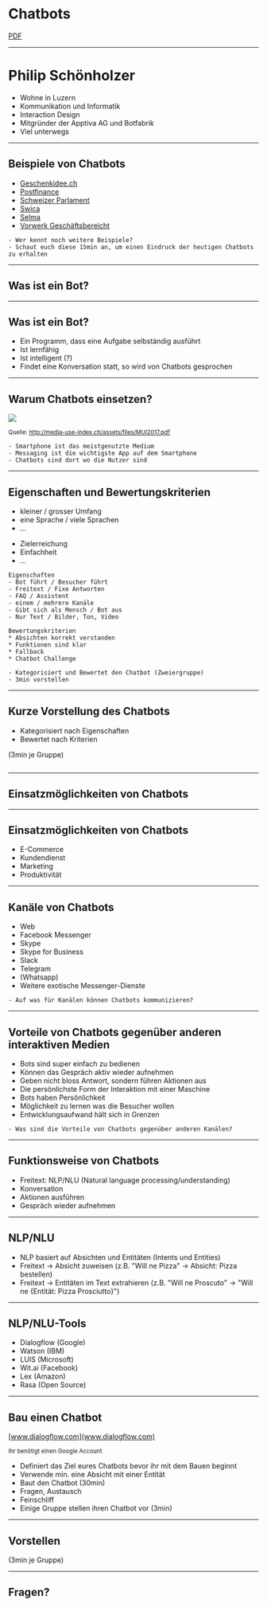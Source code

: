 

<Head>
  <title>Chatbots</title>
</Head>

# Chatbots

[PDF](presentation.pdf)

---

# Philip Schönholzer

- Wohne in Luzern
- Kommunikation und Informatik
- Interaction Design
- Mitgründer der Apptiva AG und Botfabrik
- Viel unterwegs

---

## Beispiele von Chatbots

- [Geschenkidee.ch](https://www.geschenkidee.ch)
- [Postfinance](https://www.postfinance.ch/de/privat/support/chat.html)
- [Schweizer Parlament](https://www.parlament.ch/Documents/parli-d.html)
- [Swica](https://www.swica.ch)
- [Selma](https://www.selma.io/de)
- [Vorwerk Geschäftsbereicht](https://geschaeftsberichte.vorwerk.de/2017/fuehlen/)

```notes
- Wer kennt noch weitere Beispiele?
- Schaut euch diese 15min an, um einen Eindruck der heutigen Chatbots zu erhalten
```

---

## Was ist ein Bot?

---

## Was ist ein Bot?

- Ein Programm, dass eine Aufgabe selbständig ausführt
- Ist lernfähig
- Ist intelligent (?)
- Findet eine Konversation statt, so wird von Chatbots gesprochen

---

## Warum Chatbots einsetzen?

![](./channels.png)

<small>Quelle: http://media-use-index.ch/assets/files/MUI2017.pdf</small>

```notes
- Smartphone ist das meistgenutzte Medium
- Messaging ist die wichtigste App auf dem Smartphone
- Chatbots sind dort wo die Nutzer sind
```

---



## Eigenschaften und Bewertungskriterien

- kleiner / grosser Umfang
- eine Sprache / viele Sprachen
- ...

* Zielerreichung
* Einfachheit
* ...

```notes
Eigenschaften
- Bot führt / Besucher führt
- Freitext / Fixe Antworten
- FAQ / Assistent
- einem / mehrere Kanäle
- Gibt sich als Mensch / Bot aus
- Nur Text / Bilder, Ton, Video

Bewertungskriterien
* Absichten korrekt verstanden
* Funktionen sind klar
* Fallback
* Chatbot Challenge

- Kategorisiert und Bewertet den Chatbot (Zweiergruppe)
- 3min vorstellen
```

---

## Kurze Vorstellung des Chatbots

- Kategorisiert nach Eigenschaften
- Bewertet nach Kriterien

(3min je Gruppe)

```notes

```

---

## Einsatzmöglichkeiten von Chatbots

---

## Einsatzmöglichkeiten von Chatbots

- E-Commerce
- Kundendienst
- Marketing
- Produktivität

---

## Kanäle von Chatbots

- Web
- Facebook Messenger
- Skype
- Skype for Business
- Slack
- Telegram
- (Whatsapp)
- Weitere exotische Messenger-Dienste

```notes
- Auf was für Kanälen können Chatbots kommunizieren?
```

---

## Vorteile von Chatbots gegenüber anderen interaktiven Medien

<ul>
  <Appear>
    <li>Bots sind super einfach zu bedienen</li>
    <li>Können das Gespräch aktiv wieder aufnehmen</li>
    <li>Geben nicht bloss Antwort, sondern führen Aktionen aus</li>
    <li>Die persönlichste Form der Interaktion mit einer Maschine</li>
    <li>Bots haben Persönlichkeit</li>
    <li>Möglichkeit zu lernen was die Besucher wollen</li>
    <li>Entwicklungsaufwand hält sich in Grenzen</li>
  </Appear>
</ul>

```notes
- Was sind die Vorteile von Chatbots gegenüber anderen Kanälen?
```

---

## Funktionsweise von Chatbots

- Freitext: NLP/NLU (Natural language processing/understanding)
- Konversation
- Aktionen ausführen
- Gespräch wieder aufnehmen

---

## NLP/NLU

- NLP basiert auf Absichten und Entitäten (Intents und Entities)
- Freitext -> Absicht zuweisen (z.B. "Will ne Pizza" -> Absicht: Pizza bestellen)
- Freitext -> Entitäten im Text extrahieren (z.B. "Will ne Proscuto" -> "Will ne {Entität: Pizza Prosciutto}")

---

## NLP/NLU-Tools

- Dialogflow (Google)
- Watson (IBM)
- LUIS (Microsoft)
- Wit.ai (Facebook)
- Lex (Amazon)
- Rasa (Open Source)

---

## Bau einen Chatbot

[www.dialogflow.com](www.dialogflow.com)

<small>Ihr benötigt einen Google Account</small>

- Definiert das Ziel eures Chatbots bevor ihr mit dem Bauen beginnt
- Verwende min. eine Absicht mit einer Entität
- Baut den Chatbot (30min)
- Fragen, Austausch
- Feinschliff
- Einige Gruppe stellen ihren Chatbot vor (3min)

---

## Vorstellen

(3min je Gruppe)

---

## Fragen?
